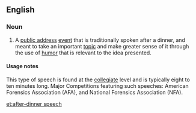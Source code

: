 ==English==

===Noun===
{{en-noun|head=[[after]]-[[dinner]] [[speech]]|es}}

# A [[public address]] [[event]] that is traditionally spoken after a dinner, and meant to take an important [[topic]] and make greater sense of it through the use of [[humor]] that is relevant to the idea presented. 

====Usage notes====
This type of speech is found at the [[collegiate]] level and is typically eight to ten minutes long.  Major Competitions featuring such speeches: American Forensics Association (AFA), and National Forensics Association (NFA).

[[et:after-dinner speech]]